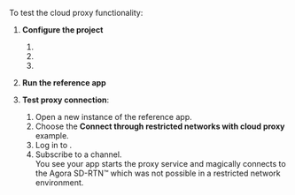 
To test the cloud proxy functionality:

1. **Configure the project**

    1. <OpenConfig/>

    1. <SetAppId/>

    1. <SetAuthenticationMethod/>

1. **Run the reference app**

    <RunApp/>

1. **Test proxy connection**:

    1. Open a new instance of the reference app.
    1. Choose the **Connect through restricted networks with cloud proxy** example.
    1. Log in to <Vg k="SIG" />. 
    1. Subscribe to a channel.    
        You see your app starts the proxy service and magically connects to the Agora SD-RTN™ which was not possible in a restricted network environment.